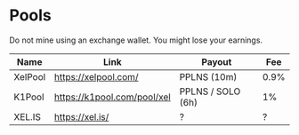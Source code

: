 # Pools

Do not mine using an exchange wallet. You might lose your earnings.

| Name        | Link                         | Payout            | Fee  |
|-------------|------------------------------|-------------------|------|
| XelPool     | https://xelpool.com/         | PPLNS (10m)       | 0.9% |
| K1Pool      | https://k1pool.com/pool/xel  | PPLNS / SOLO (6h) | 1%   |
| XEL.IS      | https://xel.is/              | ?                 | ?    |